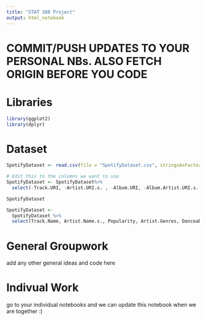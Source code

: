 ```yaml
---
title: "STAT 380 Project"
output: html_notebook
---
```


# COMMIT/PUSH UPDATES TO YOUR PERSONAL NBs. ALSO FETCH ORIGIN BEFORE YOU CODE

# Libraries 
```r
library(ggplot2)
library(dplyr)
```

# Dataset
```r
SpotifyDataset <- read.csv(file = "SpotifyDataset.csv", stringsAsFactors = FALSE)

# Edit this to the columns we want to use
SpotifyDataset <- SpotifyDataset%>%
  select(-Track.URI, -Artist.URI.s. , -Album.URI, -Album.Artist.URI.s. , -Album.Image.URL , -Track.Preview.URL , -ISRC, -Added.By, -Added.At, -Album.Genres, -Copyrights)

SpotifyDataset
```

```r
SpotifyDataset <-
  SpotifyDataset %>%
  select(Track.Name, Artist.Name.s., Popularity, Artist.Genres, Danceability, Energy, Key, Loudness, Mode, Speechiness, Acousticness, Instrumentalness, Liveness, Valence, Tempo)
```

# General Groupwork
add any other general ideas and code here

# Indivual Work
go to your individual notebooks and we can update this notebook when we are together :) 